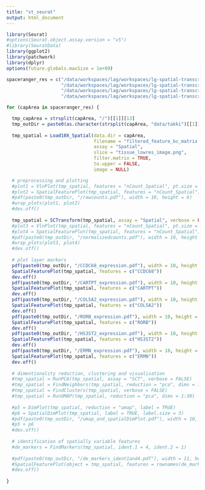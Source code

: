 ```yaml
---
title: "st_seurat"
output: html_document
---
```


```r
library(Seurat)
#options(Seurat.object.assay.version = "v5")
#library(SeuratData)
library(ggplot2)
library(patchwork)
library(dplyr)
options(future.globals.maxSize = 1e+09)
```

```r
spaceranger_res = c("/data/workspaces/lag/workspaces/lg-spatial-transcriptomics/working_data/chimp_brain/gokberk/data/takki_st_count/Takki_leFP_003_A1/Takki_leFP_003_A1/outs",
                    "/data/workspaces/lag/workspaces/lg-spatial-transcriptomics/working_data/chimp_brain/gokberk/data/takki_st_count/Takki_leFP_003_B1/Takki_leFP_003_B1/outs",
                    "/data/workspaces/lag/workspaces/lg-spatial-transcriptomics/working_data/chimp_brain/gokberk/data/takki_st_count/Takki_leFP_004_C1/Takki_leFP_004_C1/outs",
                    "/data/workspaces/lag/workspaces/lg-spatial-transcriptomics/working_data/chimp_brain/gokberk/data/takki_st_count/Takki_leFP_004_D1/Takki_leFP_004_D1/outs")

for (capArea in spaceranger_res) {

  tmp_capArea = strsplit(capArea, "/")[[1]][13]
  tmp_outDir = paste0(as.character(strsplit(capArea, "data/takki")[[1]][1]), "results/seurat/", tmp_capArea)
  
  tmp_spatial = Load10X_Spatial(data.dir = capArea,
                                filename = "filtered_feature_bc_matrix.h5",
                                assay = "Spatial",
                                slice = "tissue_lowres_image.png",
                                filter.matrix = TRUE,
                                to.upper = FALSE,
                                image = NULL)

  # preprocessing and plotting
  #plot1 = VlnPlot(tmp_spatial, features = "nCount_Spatial", pt.size = 0.1) + NoLegend()
  #plot2 = SpatialFeaturePlot(tmp_spatial, features = "nCount_Spatial") + theme(legend.position = "right")
  #pdf(paste0(tmp_outDir, "/rawcounts.pdf"), width = 10, height = 6)
  #wrap_plots(plot1, plot2)
  #dev.off()
  
  tmp_spatial = SCTransform(tmp_spatial, assay = "Spatial", verbose = FALSE)  
  #plot3 = VlnPlot(tmp_spatial, features = "nCount_Spatial", pt.size = 0.1) + NoLegend()
  #plot4 = SpatialFeaturePlot(tmp_spatial, features = "nCount_Spatial") + theme(legend.position = "right")
  #pdf(paste0(tmp_outDir, "/normalizedcounts.pdf"), width = 10, height = 6)
  #wrap_plots(plot3, plot4)
  #dev.off()
  
  # plot layer markers
  pdf(paste0(tmp_outDir, "/CCDC68_expression.pdf"), width = 10, height = 7)
  SpatialFeaturePlot(tmp_spatial, features = c("CCDC68"))
  dev.off()
  pdf(paste0(tmp_outDir, "/CARTPT_expression.pdf"), width = 10, height = 7)
  SpatialFeaturePlot(tmp_spatial, features = c("CARTPT"))
  dev.off()
  pdf(paste0(tmp_outDir, "/COL5A2_expression.pdf"), width = 10, height = 7)
  SpatialFeaturePlot(tmp_spatial, features = c("COL5A2"))
  dev.off()
  pdf(paste0(tmp_outDir, "/RORB_expression.pdf"), width = 10, height = 7)
  SpatialFeaturePlot(tmp_spatial, features = c("RORB"))
  dev.off()
  pdf(paste0(tmp_outDir, "/HS3ST2_expression.pdf"), width = 10, height = 7)
  SpatialFeaturePlot(tmp_spatial, features = c("HS3ST2"))
  dev.off()
  pdf(paste0(tmp_outDir, "/ERMN_expression.pdf"), width = 10, height = 7)
  SpatialFeaturePlot(tmp_spatial, features = c("ERMN"))
  dev.off()
  
  # dimentionality reduction, clustering and visualisation
  #tmp_spatial = RunPCA(tmp_spatial, assay = "SCT", verbose = FALSE)
  #tmp_spatial = FindNeighbors(tmp_spatial, reduction = "pca", dims = 1:30)
  #tmp_spatial = FindClusters(tmp_spatial, verbose = FALSE)
  #tmp_spatial = RunUMAP(tmp_spatial, reduction = "pca", dims = 1:30)
  
  #p5 = DimPlot(tmp_spatial, reduction = "umap", label = TRUE)
  #p6 = SpatialDimPlot(tmp_spatial, label = TRUE, label.size = 3)
  #pdf(paste0(tmp_outDir, "/umap_and_spatialDimPlot.pdf"), width = 10, height = 6)
  #p5 + p6
  #dev.off()
  
  # identification of spatially variable features
  #de_markers = FindMarkers(tmp_spatial, ident.1 = 4, ident.2 = 1)
  
  #pdf(paste0(tmp_outDir, "/de_markers_ident1and4.pdf"), width = 11, height = 6)
  #SpatialFeaturePlot(object = tmp_spatial, features = rownames(de_markers)[1:3], alpha = c(0.1, 1), ncol = 3)
  #dev.off()
  
}

```


```r

```

